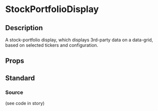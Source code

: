 
<Meta
	title="page-parts/users/[userId]/stock-portfolios/[stockPortfolioId]/stock-portfolio-display"
	component={StockPortfolioDisplay}
/>

# StockPortfolioDisplay

## Description
A stock-portfolio display, which displays 3rd-party data on a data-grid, based on selected tickers
and configuration.

## Props
<Props of={StockPortfolioDisplay} />

## Standard

<Preview>
	<Story name="standard">
		<StockPortfolioDisplay
			loading={boolean("loading", false)}
			stockPortfolio={stockPortfolio}
		/>
	</Story>
</Preview>

### Source
(see code in story)
